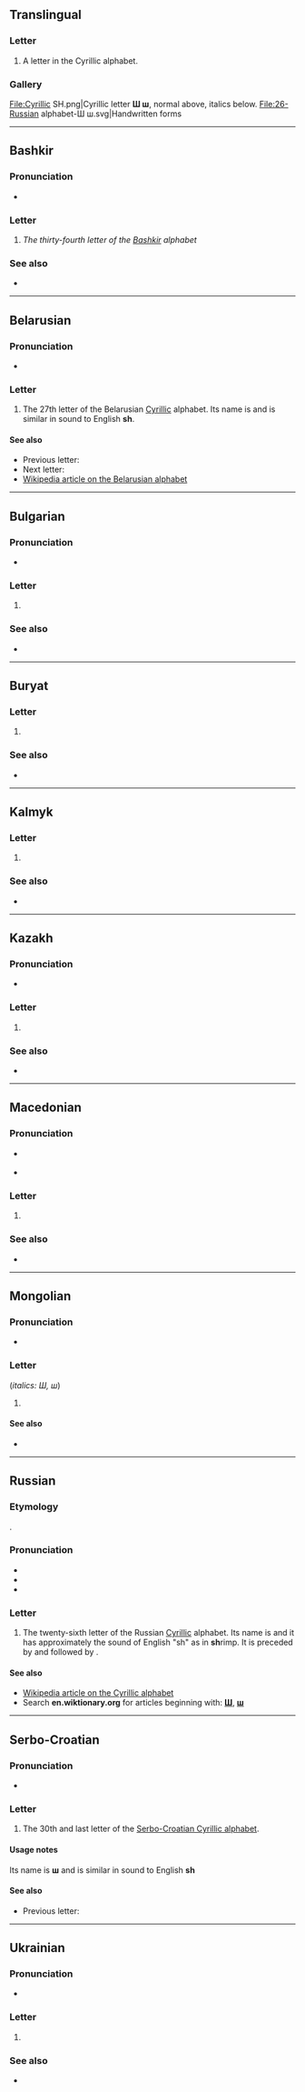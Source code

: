{{also|щ|Ш|ש|山}}
{{character info}}

==Translingual==

===Letter===
{{mul-letter}}

# A letter in the Cyrillic alphabet.

===Gallery===
<gallery caption="Letter styles">
File:Cyrillic SH.png|Cyrillic letter '''Ш ш''', normal above, italics below.
File:26-Russian alphabet-Ш ш.svg|Handwritten forms
</gallery>

----

==Bashkir==

===Pronunciation===
* {{qualifier|phoneme}} {{IPA|ba|/ʂ/|/ʃ/}}

===Letter===
{{head|ba|letter|sc=Cyrl|upper case|Ш}}

# ''The thirty-fourth letter of the [[Bashkir]] alphabet''

===See also===
* {{list:Cyrillic script letters/ba}}

----

==Belarusian==

===Pronunciation===
* {{be-IPA}}

===Letter===
{{head|be|letter|lower case||upper case|Ш}}

# The 27th letter of the Belarusian [[Cyrillic]] alphabet. Its name is {{m|be|ша}} and is similar in sound to English '''sh'''.

====See also====
* Previous letter: {{l|be|ч}}
* Next letter: {{l|be|ы}}
* [[w:Belarusian alphabet|Wikipedia article on the Belarusian alphabet]]

----

==Bulgarian==

===Pronunciation===
* {{qualifier|phoneme}} {{bg-IPA|ш}}

===Letter===
{{head|bg|letter|upper case|Ш}}

# {{Cyrl-def|bg|letter|25}}

===See also===
* {{list:Cyrillic script letters/bg}}

----

==Buryat==

===Letter===
{{head|bua|letter|lower case||upper case|Ш}}

# {{Cyrl-def|bua|letter|29}}

===See also===
* {{list:Cyrillic script letters/bua}}

----

==Kalmyk==

===Letter===
{{head|xal|letter|lower case||upper case|Ш}}

# {{Cyrl-def|xal|letter|32}}

===See also===
* {{list:Cyrillic script letters/xal}}

----

==Kazakh==
{{kk-regional|ш|ش}}

===Pronunciation===
* {{qualifier|phoneme}} {{IPA|kk|/ʃ/}}

===Letter===
{{head|kk|letter|lower case||upper case|Ш}}

# {{Cyrl-def|kk|letter|34}}

===See also===
* {{list:Cyrillic script letters/kk}}

----

==Macedonian==

===Pronunciation===
* {{s|phoneme}} {{IPA|mk|/ʃ/}}
* {{s|letter name}} {{mk-IPA|ш}}

===Letter===
{{head|mk|letter|upper case|Ш}}

# {{Cyrl-def|mk|letter|31}}

===See also===
* {{list:Cyrillic script letters/mk}}

----

==Mongolian==

===Pronunciation===
* {{IPA|mn|/ʃ/}}

===Letter===
{{head|mn|letter|lower case||upper case|Ш}} (''italics: Ш, ш'')

# {{Cyrl-def|mn|letter|28}}

====See also====
* {{list:Cyrillic script letters/mn}}

----

==Russian==

===Etymology===
{{bor+|ru|he|ש|sc=Hebr}}.

===Pronunciation===
* {{ru-IPA}}
* {{audio|ru|Ru-{{PAGENAME}}.ogg|Audio}}
* {{audio|ru|Ru-26-буква-Ш.ogg}}

===Letter===
{{head|ru|letter|lower case||upper case|Ш}}

# The twenty-sixth letter of the Russian [[Cyrillic]] alphabet. Its name is {{m|ru|ша}} and it has approximately the sound of English "sh" as in '''sh'''rimp. It is preceded by {{m|ru|ч|Ч}} and followed by {{m|ru|щ|Щ}}.

====See also====
* [[w:Cyrillic alphabet|Wikipedia article on the Cyrillic alphabet]]
* Search '''en.wiktionary.org''' for articles beginning with: '''[http://en.wiktionary.org/w/index.php?title=Special%3AAllpages&from=%D0%A8&namespace=0 Ш]''', '''[http://en.wiktionary.org/w/index.php?title=Special%3AAllpages&from=%D1%88&namespace=0 ш]'''

----

==Serbo-Croatian==
{{attention|sh}}

===Pronunciation===
* {{qualifier|phoneme}} {{IPA|sh|/ʃ~ʂ/}}

===Letter===
{{head|sh|letter|lower case||upper case|Ш}}

# The 30th and last letter of the [[Serbo-Croatian Cyrillic alphabet]].

====Usage notes====
Its name is '''ш''' and is similar in sound to English '''sh'''

====See also====
* Previous letter: {{l|sh|џ}}

----

==Ukrainian==

===Pronunciation===
* {{qualifier|phoneme}} {{IPA|uk|/ʃ/}}

===Letter===
{{head|uk|letter|upper case|Ш}}

# {{Cyrl-def|uk|letter|29}}

===See also===
* {{list:Cyrillic script letters/uk}}